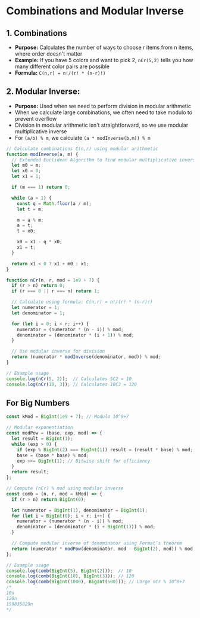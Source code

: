 # Combinations and Modular Inverse

## 1. Combinations

- **Purpose:** Calculates the number of ways to choose r items from n items, where order doesn't matter
- **Example:** If you have 5 colors and want to pick 2, `nCr(5,2)` tells you how many different color pairs are possible
- **Formula:** `C(n,r) = n!/(r! * (n-r)!)`

## 2. Modular Inverse:

- **Purpose:** Used when we need to perform division in modular arithmetic
- When we calculate large combinations, we often need to take modulo to prevent overflow
- Division in modular arithmetic isn't straightforward, so we use modular multiplicative inverse
- For `(a/b) % m`, we calculate `(a * modInverse(b,m)) % m`

```JavaScript
// Calculate combinations C(n,r) using modular arithmetic
function modInverse(a, m) {
  // Extended Euclidean Algorithm to find modular multiplicative inverse
  let m0 = m;
  let x0 = 0;
  let x1 = 1;

  if (m === 1) return 0;

  while (a > 1) {
    const q = Math.floor(a / m);
    let t = m;

    m = a % m;
    a = t;
    t = x0;

    x0 = x1 - q * x0;
    x1 = t;
  }

  return x1 < 0 ? x1 + m0 : x1;
}

function nCr(n, r, mod = 1e9 + 7) {
  if (r > n) return 0;
  if (r === 0 || r === n) return 1;

  // Calculate using formula: C(n,r) = n!/(r! * (n-r)!)
  let numerator = 1;
  let denominator = 1;

  for (let i = 0; i < r; i++) {
    numerator = (numerator * (n - i)) % mod;
    denominator = (denominator * (i + 1)) % mod;
  }

  // Use modular inverse for division
  return (numerator * modInverse(denominator, mod)) % mod;
}

// Example usage
console.log(nCr(5, 2));  // Calculates 5C2 = 10
console.log(nCr(10, 3)); // Calculates 10C3 = 120
```

## For Big Numbers

```JavaScript
const kMod = BigInt(1e9 + 7); // Modulo 10^9+7

// Modular exponentiation
const modPow = (base, exp, mod) => {
  let result = BigInt(1);
  while (exp > 0) {
    if (exp % BigInt(2) === BigInt(1)) result = (result * base) % mod;
    base = (base * base) % mod;
    exp >>= BigInt(1); // Bitwise shift for efficiency
  }
  return result;
};

// Compute (nCr) % mod using modular inverse
const comb = (n, r, mod = kMod) => {
  if (r > n) return BigInt(0);

  let numerator = BigInt(1), denominator = BigInt(1);
  for (let i = BigInt(0); i < r; i++) {
    numerator = (numerator * (n - i)) % mod;
    denominator = (denominator * (i + BigInt(1))) % mod;
  }

  // Compute modular inverse of denominator using Fermat’s theorem
  return (numerator * modPow(denominator, mod - BigInt(2), mod)) % mod;
};

// Example usage
console.log(comb(BigInt(5), BigInt(2)));  // 10
console.log(comb(BigInt(10), BigInt(3))); // 120
console.log(comb(BigInt(1000), BigInt(500))); // Large nCr % 10^9+7
/*
10n
120n
159835829n
*/
```
